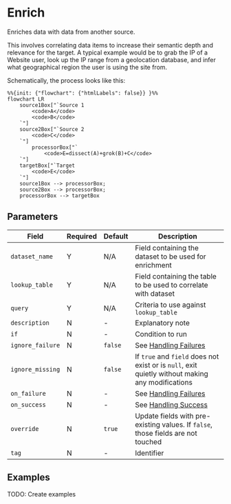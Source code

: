 # Enrich

<Synopsis>
Enriches data with data from another source.
</Synopsis>

This involves correlating data items to increase their semantic depth and relevance for the target. A typical example would be to grab the IP of a Website user, look up the IP range from a geolocation database, and infer what geographical region the user is using the site from.

Schematically, the process looks like this:

```mermaid
%%{init: {"flowchart": {"htmlLabels": false}} }%%
flowchart LR
	source1Box["`Source 1
		<code>A</code>
		<code>B</code>
	`"]
	source2Box["`Source 2
		<code>C</code>
	`"]
    	processorBox["`
			<code>E=dissect(A)+grok(B)+C</code>
	`"]
	targetBox["`Target
		<code>E</code>
	`"]
	source1Box --> processorBox;
	source2Box --> processorBox;
	processorBox --> targetBox
```

## Parameters

|Field|Required|Default|Description|
|---|---|---|---|
|`dataset_name`|Y|N/A|Field containing the dataset to be used for enrichment|
|`lookup_table`|Y|N/A|Field containing the table to be used to correlate with dataset|
|`query`|Y|N/A|Criteria to use against `lookup_table`|
|`description`|N|-|Explanatory note|
|`if`|N|-|Condition to run|
|`ignore_failure`|N|`false`|See [Handling Failures](../handling-failures.mdx)|
|`ignore_missing`|N|`false`|If `true` and `field` does not exist or is `null`, exit quietly without making any modifications|
|`on_failure`|N|-|See [Handling Failures](../handling-failures.mdx)|
|`on_success`|N|-|See [Handling Success](../handling-success.mdx)|
|`override`|N|`true`|Update fields with pre-existing values. If `false`, those fields are not touched|
|`tag`|N|-|Identifier|

## Examples

TODO: Create examples
